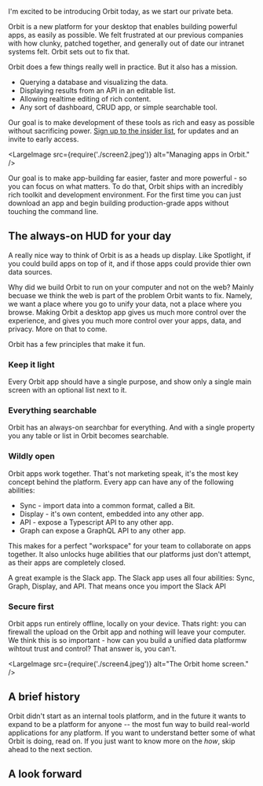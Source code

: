 I'm excited to be introducing Orbit today, as we start our private beta.

Orbit is a new platform for your desktop that enables building powerful apps, as easily as possible.
We felt frustrated at our previous companies with how clunky, patched together, and generally out of
date our intranet systems felt. Orbit sets out to fix that.

Orbit does a few things really well in practice. But it also has a mission.

- Querying a database and visualizing the data.
- Displaying results from an API in an editable list.
- Allowing realtime editing of rich content.
- Any sort of dashboard, CRUD app, or simple searchable tool.

Our goal is to make development of these tools as rich and easy as possible without sacrificing
power. [Sign up to the insider list](#end), for updates and an invite to early access.

<LargeImage src={require('./screen2.jpeg')} alt="Managing apps in Orbit." />

Our goal is to make app-building far easier, faster and more powerful - so you can focus on what
matters. To do that, Orbit ships with an incredibly rich toolkit and development environment. For
the first time you can just download an app and begin building production-grade apps without
touching the command line.

## The always-on HUD for your day

A really nice way to think of Orbit is as a heads up display. Like Spotlight, if you could build
apps on top of it, and if those apps could provide thier own data sources.

Why did we build Orbit to run on your computer and not on the web? Mainly becuase we think the web
is part of the problem Orbit wants to fix. Namely, we want a place where you go to unify your data,
not a place where you browse. Making Orbit a desktop app gives us much more control over the
experience, and gives you much more control over your apps, data, and privacy. More on that to come.

Orbit has a few principles that make it fun.

### Keep it light

Every Orbit app should have a single purpose, and show only a single main screen with an optional
list next to it.

### Everything searchable

Orbit has an always-on searchbar for everything. And with a single property you any table or list in
Orbit becomes searchable.

### Wildly open

Orbit apps work together. That's not marketing speak, it's the most key concept behind the platform.
Every app can have any of the following abilities:

- Sync - import data into a common format, called a Bit.
- Display - it's own content, embedded into any other app.
- API - expose a Typescript API to any other app.
- Graph can expose a GraphQL API to any other app.

This makes for a perfect "workspace" for your team to collaborate on apps together. It also unlocks
huge abilities that our platforms just don't attempt, as their apps are completely closed.

A great example is the Slack app. The Slack app uses all four abilities: Sync, Graph, Display, and
API. That means once you import the Slack API

### Secure first

Orbit apps run entirely offline, locally on your device. Thats right: you can firewall the upload on
the Orbit app and nothing will leave your computer. We think this is so important - how can you
build a unified data platformw wihtout trust and control? That answer is, you can't.

<LargeImage src={require('./screen4.jpeg')} alt="The Orbit home screen." />

## A brief history

Orbit didn't start as an internal tools platform, and in the future it wants to expand to be a
platform for anyone -- the most fun way to build real-world applications for any platform. If you
want to understand better some of what Orbit is doing, read on. If you just want to know more on the
_how_, skip ahead to the next section.

## A look forward

<div id="end" />
